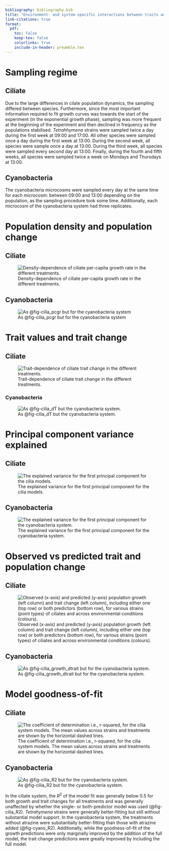 ```yaml
---
bibliography: bibliography.bib
title: "Environment- and system-specific interactions between traits and population growth"
link-citations: true
format:
  pdf:
    toc: false
    keep-tex: false
    colorlinks: true
    include-in-header: preamble.tex
---
```


# Sampling regime {#sec:sampling_times}

## Ciliate

Due to the large differences in cilate population dynamics, the sampling differed between species. Furthermore, since the most important information required to fit growth curves was towards the start of the experiment (in the exponential growth phase), sampling was more frequent at the beginning of the experiment and then declined in frequency as the populations stabilised. *Tetrahhymena* strains were sampled twice a day during the first week at 09:00 and 17:00. All other species were sampled once a day during the first week at 13:00. During the second week, all species were sample once a day at 13:00. During the third week, all species were sampled every second day at 13:00. Finally, during the fourth and fifth weeks, all species were sampled twice a week on Mondays and Thursdays at 13:00.

## Cyanobacteria

The cyanobacteria microcosms were sampled every day at the same time for each microcosm: between 09:00 and 13:00 depending on the population, as the sampling procedure took some time. Additionally, each microcosm of the cyanobacteria system had three replicates.

# Population density and population change

## Ciliate

![Density-dependence of ciliate per-capita growth rate in the different treatments.]("figures/cilia/cilia_pcgr.pdf"){#fig-cilia_pcgr}

## Cyanobacteria

![As @fig-cilia_pcgr but for the cyanobacteria system]("figures/cyano/cyano_pcgr.pdf"){#fig-cyano_pcgr}

# Trait values and trait change

## Ciliate

![Trait-dependence of ciliate trait change in the different treatments.]("figures/cilia/cilia_dT.pdf"){#fig-cilia_dT}

### Cyanobacteria

![As @fig-cilia_dT but the cyanobacteria system.]("figures/cyano/cyano_dT.pdf"){#fig-cyano_dT}

# Principal component variance explained

## Ciliate

![The explained variance for the first principal component for the cilia models.]("figures/cilia/cilia_PC_var_explained.pdf"){#fig-cilia_PC_var_explained}

## Cyanobacteria

![The explained variance for the first principal component for the cyanobacteria system.]("figures/cyano/cyano_PC_var_explained.pdf"){#fig-cyano_PC_var_explained}

# Observed vs predicted trait and population change

## Ciliate

![Observed (x-axis) and predicted (y-axis) population growth (left column) and trait change (left column), including either one (top row) or both predictors (bottom row), for various strains (point types) of ciliates and across environmental conditions (colours).]("figures/cilia/cilia_growth_dtrait.pdf"){#fig-cilia_growth_dtrait}

## Cyanobacteria

![As @fig-cilia_growth_dtrait but for the cyanobacteria system.]("figures/cyano/cyano_growth_dtrait.pdf"){#fig-cyano_growth_dtrait}

# Model goodness-of-fit

## Ciliate

![The coefficient of determination i.e., r-squared, for the cilia system models. The mean values across strains and treatments are shown by the horizontal dashed lines.]("figures/cilia/cilia_R2.pdf"){#fig-cilia_R2}

## Cyanobacteria

![As @fig-cilia_R2 but for the cyanobacteria system.]("figures/cyano/cyano_R2.pdf"){#fig-cyano_R2}

In the ciliate system, the $R^2$ of the model fit was generally below 0.5 for both growth and trait changes for all treatments and was generally unaffected by whether the single- or both-predictor model was used (@fig-cilia_R2). *Tetrahymena* strains were generally better-fitting but still without substantial model support. In the cyanobacteria system, the treatments without atrazine were substantially better-fitting than those with atrazine added (@fig-cyano_R2). Additionally, while the goodness-of-fit of the growth predictions were only marginally improved by the addition of the full model, the trait change predictions were greatly improved by including the full model.
